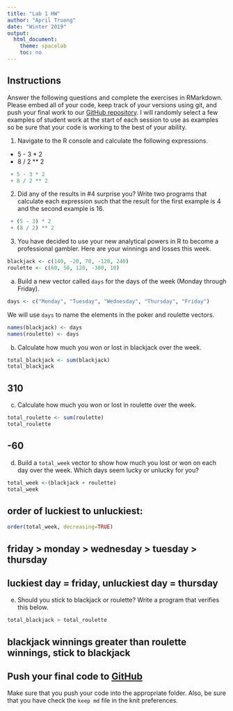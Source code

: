 ```yaml
---
title: "Lab 1 HW"
author: "April Truong"
date: "Winter 2019"
output:
  html_document:
    theme: spacelab
    toc: no
---
```


## Instructions
Answer the following questions and complete the exercises in RMarkdown. Please embed all of your code, keep track of your versions using git, and push your final work to our [GitHub repository](https://github.com/FRS417-DataScienceBiologists). I will randomly select a few examples of student work at the start of each session to use as examples so be sure that your code is working to the best of your ability.

1. Navigate to the R console and calculate the following expressions.  
  + 5 - 3 * 2  
  + 8 / 2 ** 2  
```r
 + 5 - 3 * 2  
 + 8 / 2 ** 2 
```

2. Did any of the results in #4 surprise you? Write two programs that calculate each expression such that the result for the first example is 4 and the second example is 16.  
```r
 + (5 - 3) * 2  
 + (8 / 2) ** 2 
```


3. You have decided to use your new analytical powers in R to become a professional gambler. Here are your winnings and losses this week.
```r
blackjack <- c(140, -20, 70, -120, 240)
roulette <- c(60, 50, 120, -300, 10)
```

a. Build a new vector called `days` for the days of the week (Monday through Friday). 
```r
days <- c("Monday", "Tuesday", "Wednesday", "Thursday", "Friday")
```

We will use `days` to name the elements in the poker and roulette vectors.
```r
names(blackjack) <- days
names(roulette) <- days
```

b. Calculate how much you won or lost in blackjack over the week.
```r
total_blackjack <- sum(blackjack)
total_blackjack
```
## 310

c. Calculate how much you won or lost in roulette over the week.  
```r
total_roulette <- sum(roulette)
total_roulette
```
## -60

d. Build a `total_week` vector to show how much you lost or won on each day over the week. Which days seem lucky or unlucky for you?
```r
total_week <-(blackjack + roulette)
total_week 
```
## order of luckiest to unluckiest: 
```r
order(total_week, decreasing=TRUE)
```
## friday > monday > wednesday > tuesday > thursday
## luckiest day = friday, unluckiest day = thursday

e. Should you stick to blackjack or roulette? Write a program that verifies this below.
```r
total_blackjack > total_roulette

```
## blackjack winnings greater than roulette winnings, stick to blackjack

## Push your final code to [GitHub](https://github.com/FRS417-DataScienceBiologists)
Make sure that you push your code into the appropriate folder. Also, be sure that you have check the `keep md` file in the knit preferences.
